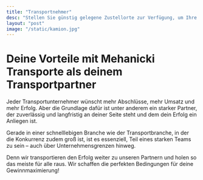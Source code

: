 ```yaml
---
title: "Transportnehmer"
desc: "Stellen Sie günstig gelegene Zustellorte zur Verfügung, um Ihre Umsätze zu steigern."
layout: "post"
image: "/static/kamion.jpg"
---
```


# Deine Vorteile mit Mehanicki Transporte als deinem Transportpartner

Jeder Transportunternehmer wünscht mehr Abschlüsse, mehr Umsatz und mehr Erfolg. Aber die Grundlage dafür ist unter anderem ein starker Partner, der zuverlässig und langfristig an deiner Seite steht und dem dein Erfolg ein Anliegen ist.

Gerade in einer schnelllebigen Branche wie der Transportbranche, in der die Konkurrenz zudem groß ist, ist es essenziell, Teil eines starken Teams zu sein – auch über Unternehmensgrenzen hinweg.

Denn wir transportieren den Erfolg weiter zu unseren Partnern und holen so das meiste für alle raus. Wir schaffen die perfekten Bedingungen für deine Gewinnmaximierung!
